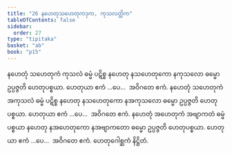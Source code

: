 ```yaml
---
title: "26 နဟေတုသဟေတုကဒုက, ကုသလတ္တိက"
tableOfContents: false
sidebar:
  order: 27
type: "tipitaka"
basket: "ab"
book: "p15"
---
```



<DynamicBreadcrumb />

<Division number="35" book="p15" e="ch" v="40" p="224">

<Paragraph number="97" book="p15">
နဟေတုံ သဟေတုကံ ကုသလံ ဓမ္မံ ပဋိစ္စ နဟေတု နသဟေတုကော နကုသလော ဓမ္မော ဥပ္ပဇ္ဇတိ ဟေတုပစ္စယာ. ဟေတုယာ ဧကံ …ပေ…  အဝိဂတေ ဧကံ.
</Paragraph>

<Paragraph number="98" book="p15">
နဟေတုံ သဟေတုကံ အကုသလံ ဓမ္မံ ပဋိစ္စ နဟေတု နသဟေတုကော နအကုသလော ဓမ္မော ဥပ္ပဇ္ဇတိ ဟေတုပစ္စယာ. ဟေတုယာ ဧကံ …ပေ…  အဝိဂတေ ဧကံ.
</Paragraph>

<Paragraph number="99" book="p15">
နဟေတုံ အဟေတုကံ အဗျာကတံ ဓမ္မံ ပစ္စယာ နဟေတု နအဟေတုကော နအဗျာကတော ဓမ္မော ဥပ္ပဇ္ဇတိ ဟေတုပစ္စယာ. ဟေတုယာ ဧကံ …ပေ…  အဝိဂတေ ဧကံ.

</Paragraph>
</Division>

<Paragraph number="100" type="center" book="p15">
ဟေတုဂေါစ္ဆကံ နိဋ္ဌိတံ.
</Paragraph>